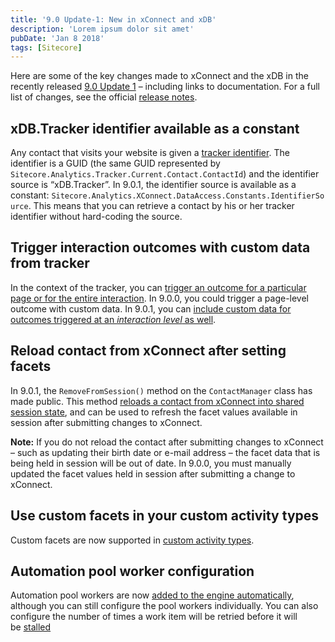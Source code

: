 ```yaml
---
title: '9.0 Update-1: New in xConnect and xDB'
description: 'Lorem ipsum dolor sit amet'
pubDate: 'Jan 8 2018'
tags: [Sitecore]
---
```


Here are some of the key changes made to xConnect and the xDB in the recently released [9.0 Update 1](https://dev.sitecore.net/Downloads/Sitecore_Experience_Platform/90/Sitecore_Experience_Platform_90_Update1.aspx) – including links to documentation. For a full list of changes, see the official [release notes](https://dev.sitecore.net/Downloads/Sitecore%20Experience%20Platform/90/Sitecore%20Experience%20Platform%2090%20Update1/Release%20Notes).

## xDB.Tracker identifier available as a constant

Any contact that visits your website is given a [tracker identifier](http://doc.sitecore.net/developers/xp/xconnect/xconnect-model/contacts/contact-identifiers.html#tracker-identifier). The identifier is a GUID (the same GUID represented by
`Sitecore.Analytics.Tracker.Current.Contact.ContactId`) and the identifier source is “xDB.Tracker”. In 9.0.1, the identifier source is available as a constant: `Sitecore.Analytics.XConnect.DataAccess.Constants.IdentifierSource`. This means that you can retrieve a contact by his or her tracker identifier without hard-coding the source.

## Trigger interaction outcomes with custom data from tracker

In the context of the tracker, you can [trigger an outcome for a particular page or for the entire interaction](http://doc.sitecore.net/developers/xp/tracking-and-session/tracker/tracking-events/trigger-built-in-event-types.html#trigger-an-outcome). In 9.0.0, you could trigger a page-level outcome with custom data. In 9.0.1, you can [include custom data for outcomes triggered at an _interaction level_ as well](http://doc.sitecore.net/developers/xp/tracking-and-session/tracker/tracking-events/trigger-custom-event/index.html#capturing-custom-outcome-data).

## Reload contact from xConnect after setting facets

In 9.0.1, the `RemoveFromSession()` method on the `ContactManager` class has made public. This method [reloads a contact from xConnect into shared session state](http://the%20http//doc.sitecore.net/developers/xp/tracking-and-session/tracker/tracking-contacts/contact-facets/update-facets.html#re-loading-contact-data), and can be used to refresh the facet values available in session after submitting changes to xConnect.

**Note:** If you do not reload the contact after submitting changes to xConnect – such as updating their birth date or e-mail address – the facet data that is being held in session will be out of date. In 9.0.0, you must manually updated the facet values held in session after submitting a change to xConnect.

## Use custom facets in your custom activity types

Custom facets are now supported in [custom activity types](https://doc.sitecore.net/developers/xp/marketing-automation/activities/activity-types/create-an-activity-type.html).

## Automation pool worker configuration

Automation pool workers are now [added to the engine automatically](https://doc.sitecore.net/developers/xp/marketing-automation/automation-engine/processing/index.html#configure-pool-workers), although you can still configure the pool workers individually. You can also configure the number of times a work item will be retried before it will be [stalled](https://doc.sitecore.net/developers/xp/marketing-automation/automation-engine/processing/index.html#stalling-work-items)
